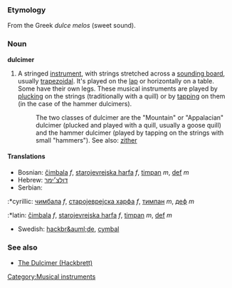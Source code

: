 ===Etymology===
From the Greek ''dulce melos'' (sweet sound).

===Noun===
'''dulcimer'''
{{wikipedia}}
#{{music}} A stringed [[instrument]], with strings stretched across a [[sounding board]], usually [[trapezoid]]al.  It's played on the [[lap]] or horizontally on a table.  Some have their own legs.  These musical instruments are played by [[pluck]]ing on the strings (traditionally with a quill) or by [[tap]]ping on them (in the case of the hammer dulcimers).
#:The two classes of dulcimer are the "Mountain" or "Appalacian" dulcimer (plucked and played with a quill, usually a goose quill) and the hammer dulcimer (played by tapping on the strings with small "hammers").  See also: [[zither]]

====Translations====
*Bosnian: [[čimbala]] ''f'', [[starojevrejska harfa]] ''f'', [[timpan]] ''m'', [[def]] ''m''
*Hebrew: [[דולצ׳ימר]]
*Serbian:
:*cyrillic: [[чимбала]] ''f'', [[старојеврејска харфа]] ''f'', [[тимпан]] ''m'', [[деф]] ''m''
:*latin: [[čimbala]] ''f'', [[starojevrejska harfa]] ''f'', [[timpan]] ''m'', [[def]] ''m''
*Swedish: [[hackbr&auml;de]], [[cymbal]]

===See also===
*[http://www.s-hamilton.k12.ia.us/antiqua/dulcimer.htm The Dulcimer (Hackbrett)]
[[Category:Musical instruments]]